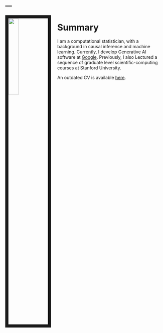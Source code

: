 ---
---

<link rel="stylesheet" href="styles.css" type="text/css">

<img src="images/profile.jpg" style="width:25%; border:10px solid; margin-right: 20px" align="left">

# Summary
I am a computational statistician, with a background in causal inference and machine learning. 
Currently, I develop Generative AI software at
[Google](http://www.unofficialgoogledatascience.com/).
Previously, I also Lectured a sequence of graduate level scientific-computing courses at Stanford University.

An outdated CV is available [here](files/santucci_andreas.pdf).
